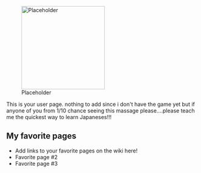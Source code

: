 [[File:Placeholder|thumb|220px]]

This is your user page. nothing to add since i don't have the game yet but if anyone of you from 1/10 chance seeing this massage please....please teach me the quickest way to learn Japaneses!!! 

==My favorite pages==

* Add links to your favorite pages on the wiki here!
* Favorite page #2
* Favorite page #3